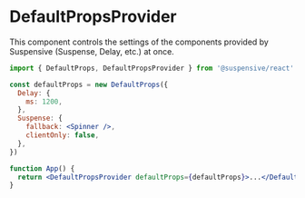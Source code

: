 # DefaultPropsProvider

This component controls the settings of the components provided by Suspensive (Suspense, Delay, etc.) at once.

```jsx /DefaultPropsProvider/ /DefaultProps/
import { DefaultProps, DefaultPropsProvider } from '@suspensive/react'

const defaultProps = new DefaultProps({
  Delay: {
    ms: 1200,
  },
  Suspense: {
    fallback: <Spinner />,
    clientOnly: false,
  },
})

function App() {
  return <DefaultPropsProvider defaultProps={defaultProps}>...</DefaultPropsProvider>
}
```
